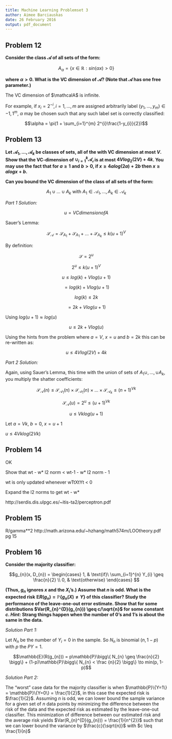 ```yaml
---
title: Machine Learning Problemset 3
author: Aimee Barciauskas
date: 26 February 2016
output: pdf_document
---
```


## **Problem 12**

**Consider the class $\mathcal{A}$ of all sets of the form:**

$$A_{\alpha} = \{ x \in \mathbb{R} : sin(\alpha x) > 0 \}$$

**where $\alpha > 0$. What is the VC dimension of $\mathcal{A}$? (Note that $\mathcal{A}$ has one free parameter.)**

The VC dimension of $\mathcalA$ is infinite.

For example, if $x_{i} = 2^{-i}, i = 1, ..., m$ are assigned arbitrarily label $(y_{1},...,y_{m}) \in {-1,1}^{m}$, $\alpha$ may be chosen such that any such label set is correctly classified:

$$\alpha = \pi(1 + \sum_{i=1}^{m} 2^{i}\frac{1-y_{i}}{2})$$

## **Problem 13** 

**Let $\mathcal{A}_{1}, ... , \mathcal{A}_{k}$ be classes of sets, all of the with VC dimension at most $V$. Show that the VC-dimension of $\cup_{i=1}^{k} \mathcal{A_{i}}$ is at most $4Vlog_{2}(2V) + 4k$. You may use the fact that for $a \geq 1$ and $b > 0$, if $x \geq 4a log(2a) + 2b$ then $x \geq a log x + b$.**

**Can you bound the VC dimension of the class of all sets of the form:**

$$A_{1} \cup ... \cup A_{k} \text{ with } A_{1} \in \mathcal{A}_{1}, ..., A_{k} \in \mathcal{A}_{k}$$

*Part 1 Solution:*

$$u = VC dimension of A$$

Sauer's Lemma:

$$\mathcal{S}_{\mathcal{A}} = \mathcal{S}_{A_{1}} + \mathcal{S}_{A_{1}} + ... + \mathcal{S}_{A_{k}} \leq k(u+1)^{V} $$

By definition:

$$\mathcal{S} = 2^{u}$$

$$2^{u} \leq k(u+1)^{V}$$

$$u \leq log(k) + Vlog(u+1)$$

$$ = log(k) + Vlog(u+1)$$

$$log(k) \leq 2k$$

$$= 2k + Vlog(u+1)$$

Using $log(u+1) \approx log(u)$

$$u \leq 2k + Vlog(u)$$

Using the hints from the problem where $a = V$, $x = u$ and $b = 2k$ this can be re-written as:

$$u \leq 4Vlog(2V) + 4k$$

*Part 2 Solution:*

Again, using Sauer's Lemma, this time with the union of sets of $A_{1} \cup ,..., \cup A_{k}$, you multiply the shatter coefficients:

$$\mathcal{S}_{\mathcal{A}}(n) \leq \mathcal{S}_{\mathcal{A}_{1}}(n) \times \mathcal{S}_{\mathcal{A}_{1}}(n) \times ... \times \mathcal{S}_{\mathcal{A}_{k}} \leq (n+1)^{Vk}$$

$$\mathcal{S}_{\mathcal{A}}(u) = 2^{u} \leq (u+1)^{Vk}$$

$$u \leq Vklog(u+1)$$

Let $a = Vk$, $b=0$, $x=u+1$

$u \leq 4Vklog(2Vk)$

## **Problem 14**

OK

Show that wt - w* l2 norm < wt-1 - w* l2 norm - 1

wt is only updated whenever wTtXtYt < 0

Expand the l2 norms to get wt - w*

http://serdis.dis.ulpgc.es/~itis-ta2/perceptron.pdf

## **Problem 15**

R/gamma**2
http://math.arizona.edu/~hzhang/math574m/LOOtheory.pdf pg 15

## **Problem 16**

**Consider the majority classifier:**

$$g_{n}(x, D_{n}) =
    \begin{cases}
      1, & \text{if}\ \sum_{i=1}^{n} Y_{i} \geq \frac{n}{2} \\
      0, & \text{otherwise}
    \end{cases}
$$

**(Thus, $g_{n}$ ignores $x$ and the $X_{i}$’s.) Assume that $n$ is odd. What is the expected risk $\mathbb{E}R(g_{n}) = \mathbb{P} \{g_{n}(X) \ne Y\}$ of this classifier? Study the performance of the leave-one-out error estimate. Show that for some distributions $Var(R_{n}^{D}(g_{n})) \geq c/\sqrt{n}$ for some constant $c$. *Hint:* Strang things happen when the number of 0's and 1's is about the same in the data.**

*Solution Part 1:*

Let $N_{n}$ be the number of $Y_{i} = 0$ in the sample. So $N_{n}$ is binomial $(n, 1-p)$ with $p$ the $P{Y=1}$.

$$\mathbb{E}(R(g_{n})) = p\mathbb{P}\bigg\{ N_{n} \geq \frac{n}{2} \bigg\} + (1-p)\mathbb{P}\bigg\{ N_{n} < \frac {n}{2} \bigg\} \to min(p, 1-p)$$

*Solution Part 2:*

The "worst" case data for the majority classifier is when $\mathbb{P}\{Y=1\} = \mathbb{P}\{Y=0\} = \frac{1}{2}$, in this case the expected risk is $\frac{1}{2}$. Assuming $n$ is odd, we can lower bound the sample variance for a given set of $n$ data points by minimizing the difference between the risk of the data and the expected risk as estimated by the leave-one-out classifier. This minimization of difference between our estimated risk and the average risk yields $Var(R_{n}^{D}(g_{n})) = \frac{1}{n^{2}}$ such that we can lower bound the variance by $\frac{c}{\sqrt{n}}$ with $c \leq \frac{1}{n}$

